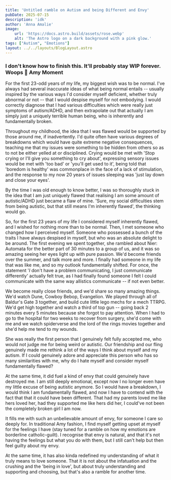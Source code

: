 ```yaml
---
title: 'Untitled ramble on Autism and being Different and Envy'
pubDate: 2025-07-15
description: 'idk'
author: 'Anna Amalie'
image:
    url: 'https://docs.astro.build/assets/rose.webp'
    alt: 'The Astro logo on a dark background with a pink glow.'
tags: ["Autism", "Emotions"]
layout: ../../layouts/BlogLayout.astro
---
```


### I don't know how to finish this. It'll probably stay WIP forever. Woops :shrug: Amy Moment

For the first 23-odd years of my life, my biggest wish was to be normal. I've always had several inaccurate ideas of what being normal entails --
usually inspired by the various ways I'd consider myself deficient, whether truly abnormal or not -- that I would despise myself for not embodying.
I would correctly diagnose that I had various difficulties which were really just symptoms of autism/ADHD, and then extrapolate out that actually I
am simply just a uniquely terrible human being, who is inherently and fundamentally broken.

Throughout my childhood, the idea that I was flawed would be supported by those around me, if inadvertently. I'd quite often have various degrees of
breakdowns which would have quite extreme negative consequences, teaching me that my issues were something to be hidden from others so as to not be 
either yelled at or disciplined. Crying would be met with 'Stop crying or I'll give you something to cry about', expressing sensory issues would be
met with 'too bad' or 'you'll get used to it', being told that 'boredom is healthy' was commonplace in the face of a lack of stimulation, and the 
response to my now 20 years of issues sleeping was 'just lay down and close your eyes'.

By the time I was old enough to know better, I was so thoroughly stuck in the idea that I am just uniquely flawed that realising I am some amount of
autistic/ADHD just became a flaw of mine. 'Sure, my social difficulties stem from being autistic, but that still means I'm inherently flawed', the 
thinking would go.

So, for the first 23 years of my life I considered myself inherently flawed, and I wished for nothing more than to be normal. Then, I met someone who
changed how I perceived myself. Someone who possessed a bunch of the traits I have always despised in myself, but who was an absolute delight to be
around. The first evening we spent together, she rambled about Nier: Automata for the better part of 30 minutes to a group of us, and it was so amazing
seeing her eyes light up with pure passion. We'd become friends over the summer, and talk more and more. I finally had someone in my life that was like
me, and so my outlook fundamentally shifted. For once, the statement '*I* don't have a problem communicating, I just communicate differently' actually
felt true, as I had finally found someone I felt I could communicate with the same way allistics communicate  -- if not even better.

We become really close friends, and we'd share so many amazing things. We'd watch Dune, Cowboy Bebop, Evangelion. We played through all of Baldur's Gate 3
together, and build cute little lego mechs for a mech TTRPG. We'd get high together and watch a third of top gun -- going back 2 minutes every 5 minutes
because she forgot to pay attention. When I had to go to the hospital for two weeks to recover from surgery, she'd come with me and we watch spiderverse
and the lord of the rings movies together and she'd help me tend to my wounds. 

She was really the first person that I genuinely felt fully accepted me, who would not judge me for being weird or autistic. Our friendship and our fling 
genuinely made me rethink a lot of the ways I think about myself and my autism. If I could genuinely adore and appreciate this person who has so many
similarities with me, why do I hate myself and consider myself fundamentally flawed?

At the same time, it did fuel a kind of envy that could genuinely have destroyed me. I am still deeply emotional, except now I no longer even have my little
excuse of being autistic anymore. So I would have a breakdown, I would think I am fundamentally flawed, and now I have to contend with the fact that that
it could have been different. That had my parents loved me like hers loved her, had they supported me like hers did her, I could've not been the completely
broken girl I am now. 

It fills me with such an unbelievable amount of envy, for someone I care so deeply for. In traditional Amy fashion, I find myself getting upset at myself
for the feelings I have (stay tuned for a ramble on how my emotions are borderline catholic-guilt). I recognise that envy is natural, and that it's not having
the feelings but what you do with them, but I still can't help but then feel guilty about my envy. 

At the same time, it has also kinda redefined my understanding of what it truly means to love someone. That it is not about the infatuation and the crushing and
the 'being in love', but about truly understanding and supporting and choosing, but that's also a ramble for another time.
